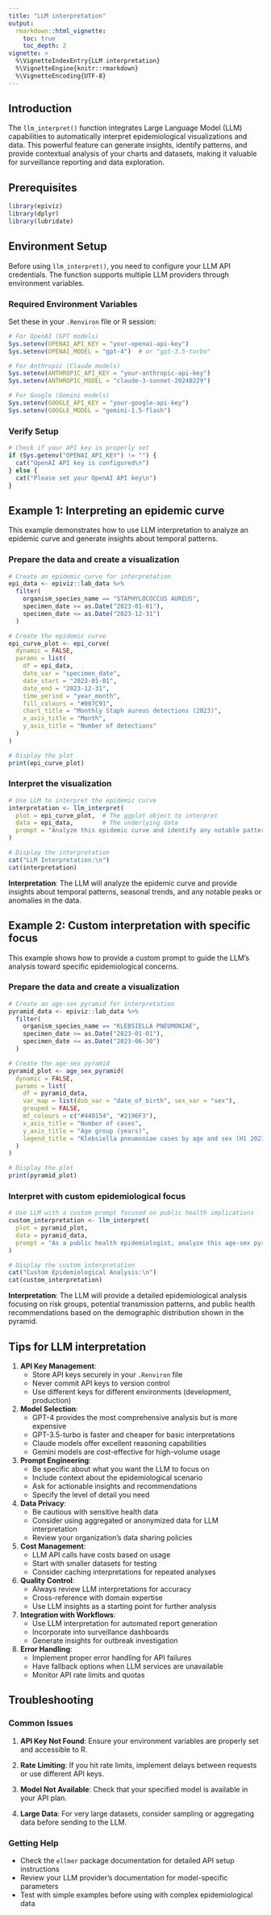 ```yaml
---
title: "LLM interpretation"
output:
  rmarkdown::html_vignette:
    toc: true
    toc_depth: 2
vignette: >
  %\VignetteIndexEntry{LLM interpretation}
  %\VignetteEngine{knitr::rmarkdown}
  %\VignetteEncoding{UTF-8}
---
```


## Introduction

The `llm_interpret()` function integrates Large Language Model (LLM) capabilities to automatically interpret epidemiological visualizations and data. This powerful feature can generate insights, identify patterns, and provide contextual analysis of your charts and datasets, making it valuable for surveillance reporting and data exploration.

## Prerequisites

```r
library(epiviz)
library(dplyr)
library(lubridate)
```

## Environment Setup

Before using `llm_interpret()`, you need to configure your LLM API credentials. The function supports multiple LLM providers through environment variables.

### Required Environment Variables

Set these in your `.Renviron` file or R session:

```r
# For OpenAI (GPT models)
Sys.setenv(OPENAI_API_KEY = "your-openai-api-key")
Sys.setenv(OPENAI_MODEL = "gpt-4")  # or "gpt-3.5-turbo"

# For Anthropic (Claude models)  
Sys.setenv(ANTHROPIC_API_KEY = "your-anthropic-api-key")
Sys.setenv(ANTHROPIC_MODEL = "claude-3-sonnet-20240229")

# For Google (Gemini models)
Sys.setenv(GOOGLE_API_KEY = "your-google-api-key")
Sys.setenv(GOOGLE_MODEL = "gemini-1.5-flash")
```

### Verify Setup

```r
# Check if your API key is properly set
if (Sys.getenv("OPENAI_API_KEY") != "") {
  cat("OpenAI API key is configured\n")
} else {
  cat("Please set your OpenAI API key\n")
}
```

## Example 1: Interpreting an epidemic curve

This example demonstrates how to use LLM interpretation to analyze an epidemic curve and generate insights about temporal patterns.

### Prepare the data and create a visualization

```r
# Create an epidemic curve for interpretation
epi_data <- epiviz::lab_data %>%
  filter(
    organism_species_name == "STAPHYLOCOCCUS AUREUS",
    specimen_date >= as.Date("2023-01-01"),
    specimen_date <= as.Date("2023-12-31")
  )

# Create the epidemic curve
epi_curve_plot <- epi_curve(
  dynamic = FALSE,
  params = list(
    df = epi_data,
    date_var = "specimen_date",
    date_start = "2023-01-01",
    date_end = "2023-12-31",
    time_period = "year_month",
    fill_colours = "#007C91",
    chart_title = "Monthly Staph aureus detections (2023)",
    x_axis_title = "Month",
    y_axis_title = "Number of detections"
  )
)

# Display the plot
print(epi_curve_plot)
```

### Interpret the visualization

```r
# Use LLM to interpret the epidemic curve
interpretation <- llm_interpret(
  plot = epi_curve_plot,  # The ggplot object to interpret
  data = epi_data,        # The underlying data
  prompt = "Analyze this epidemic curve and identify any notable patterns, trends, or anomalies. Focus on seasonal patterns and potential outbreak periods."
)

# Display the interpretation
cat("LLM Interpretation:\n")
cat(interpretation)
```

**Interpretation**: The LLM will analyze the epidemic curve and provide insights about temporal patterns, seasonal trends, and any notable peaks or anomalies in the data.

## Example 2: Custom interpretation with specific focus

This example shows how to provide a custom prompt to guide the LLM's analysis toward specific epidemiological concerns.

### Prepare the data and create a visualization

```r
# Create an age-sex pyramid for interpretation
pyramid_data <- epiviz::lab_data %>%
  filter(
    organism_species_name == "KLEBSIELLA PNEUMONIAE",
    specimen_date >= as.Date("2023-01-01"),
    specimen_date <= as.Date("2023-06-30")
  )

# Create the age-sex pyramid
pyramid_plot <- age_sex_pyramid(
  dynamic = FALSE,
  params = list(
    df = pyramid_data,
    var_map = list(dob_var = "date_of_birth", sex_var = "sex"),
    grouped = FALSE,
    mf_colours = c("#440154", "#2196F3"),
    x_axis_title = "Number of cases",
    y_axis_title = "Age group (years)",
    legend_title = "Klebsiella pneumoniae cases by age and sex (H1 2023)"
  )
)

# Display the plot
print(pyramid_plot)
```

### Interpret with custom epidemiological focus

```r
# Use LLM with a custom prompt focused on public health implications
custom_interpretation <- llm_interpret(
  plot = pyramid_plot,
  data = pyramid_data,
  prompt = "As a public health epidemiologist, analyze this age-sex pyramid for Klebsiella pneumoniae cases. Identify which demographic groups are most at risk, discuss potential risk factors, and suggest targeted prevention strategies. Consider healthcare-associated infections and community transmission patterns."
)

# Display the custom interpretation
cat("Custom Epidemiological Analysis:\n")
cat(custom_interpretation)
```

**Interpretation**: The LLM will provide a detailed epidemiological analysis focusing on risk groups, potential transmission patterns, and public health recommendations based on the demographic distribution shown in the pyramid.

## Tips for LLM interpretation

1. **API Key Management**: 
   - Store API keys securely in your `.Renviron` file
   - Never commit API keys to version control
   - Use different keys for different environments (development, production)

2. **Model Selection**:
   - GPT-4 provides the most comprehensive analysis but is more expensive
   - GPT-3.5-turbo is faster and cheaper for basic interpretations
   - Claude models offer excellent reasoning capabilities
   - Gemini models are cost-effective for high-volume usage

3. **Prompt Engineering**:
   - Be specific about what you want the LLM to focus on
   - Include context about the epidemiological scenario
   - Ask for actionable insights and recommendations
   - Specify the level of detail you need

4. **Data Privacy**:
   - Be cautious with sensitive health data
   - Consider using aggregated or anonymized data for LLM interpretation
   - Review your organization's data sharing policies

5. **Cost Management**:
   - LLM API calls have costs based on usage
   - Start with smaller datasets for testing
   - Consider caching interpretations for repeated analyses

6. **Quality Control**:
   - Always review LLM interpretations for accuracy
   - Cross-reference with domain expertise
   - Use LLM insights as a starting point for further analysis

7. **Integration with Workflows**:
   - Use LLM interpretation for automated report generation
   - Incorporate into surveillance dashboards
   - Generate insights for outbreak investigation

8. **Error Handling**:
   - Implement proper error handling for API failures
   - Have fallback options when LLM services are unavailable
   - Monitor API rate limits and quotas

## Troubleshooting

### Common Issues

1. **API Key Not Found**: Ensure your environment variables are properly set and accessible to R.

2. **Rate Limiting**: If you hit rate limits, implement delays between requests or use different API keys.

3. **Model Not Available**: Check that your specified model is available in your API plan.

4. **Large Data**: For very large datasets, consider sampling or aggregating data before sending to the LLM.

### Getting Help

- Check the `ellmer` package documentation for detailed API setup instructions
- Review your LLM provider's documentation for model-specific parameters
- Test with simple examples before using with complex epidemiological data